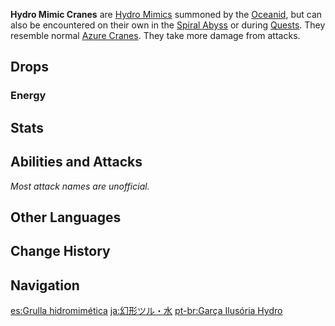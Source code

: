 {{Enemy Infobox
|image    = Enemy Hydro Mimic Crane.png
|dmgtype  = Hydro
|weakpoint = no
|family   = Elemental Lifeforms
|group    = Hydro Mimics
|type     = Special Enemies
|location = [[Oceanid]], [[Spiral Abyss]]
}}
'''Hydro Mimic Cranes''' are [[Hydro Mimics]] summoned by the [[Oceanid]], but can also be encountered on their own in the [[Spiral Abyss]] or during [[Quests]]. They resemble normal [[Azure Crane]]s. They take more damage from {{Electro}} attacks.

==Drops==
===Energy===
{{Energy Drops
|type  = Hydro
|hp1   = 0
|p1    = 1
}}

==Stats==
{{Enemy Stats
|hydro_res    = Immune
|resglobal    = 15%
|electro_res  = -40%

|hp_ratio     = 0.8
|atk_ratio    = 5
|hp_type      = 1
|atk_type     = 2
}}

==Abilities and Attacks==
''Most attack names are unofficial.''
{{Enemy Attacks
|enemy = Mimic Crane

|name_1 = Torrential Waves
|desc_1 = Flaps its wings and shoots a long-range wave straight at the player, dealing '''100% ATK''' as {{Color|Hydro DMG}} on hit.

|name_2 = Backstep
|desc_2 = If the player gets too close to the crane, they may back off.
}}

==Other Languages==
{{Other Languages
|en      = Hydro Mimic Crane
|zhs     = 幻形鹤・水
|zhs_rm  = Huànxíng Hè - Shuǐ
|zht     = 幻形鶴・水
|zht_rm  = Huànxíng Hè - Shuǐ
|zh_tl   = Illusion Crane - Hydro
|ja      = 幻形ツル・水
|ja_rm   = Genkai Tsuru - Mizu{{Assumed}}
|ja_tl   = Phantasm Crane - Hydro
|ko      = 환형 학・물
|ko_rm   = Hwanhyeong Hak - Mul
|ko_tl   = Hallucination Crane - Water
|es      = Grulla hidromimética
|es_tl   = Hydromimetic Crane
|fr      = Mimiqueur Hydro - Grue
|fr_tl   = Hydro Mimic - Crane
|ru      = Гидро мимик: Журавль
|ru_tl   = Hydro Mimic: Crane
|th      = Hydro Mimic Crane
|vi      = Hạc Ma - Thủy
|vi_tl   = Phantom Crane - Hydro
|de      = Hydro-Mimenkranich
|de_tl   = Hydro Mime Crane
|id      = Hydro Mimic Crane
|pt      = Garça Ilusória Hydro
|pt_tl   = 
|tr      = Su Taklitçisi Turna
|tr_tl   = 
|it      = Imitatore di Hydro gru
|it_tl   = 
}}

==Change History==
{{Change History|1.0}}

==Navigation==
{{Enemy Navbox|Special}}

[[es:Grulla hidromimética]]
[[ja:幻形ツル・水]]
[[pt-br:Garça Ilusória Hydro]]